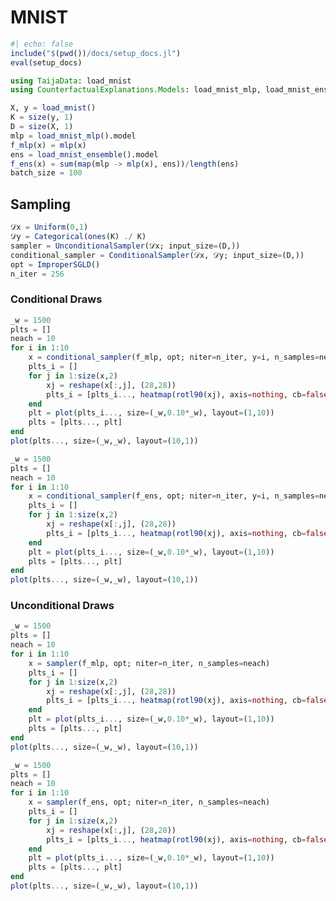 # MNIST

```julia
#| echo: false
include("$(pwd())/docs/setup_docs.jl")
eval(setup_docs)
```


```julia
using TaijaData: load_mnist
using CounterfactualExplanations.Models: load_mnist_mlp, load_mnist_ensemble
```


```julia
X, y = load_mnist()
K = size(y, 1)
D = size(X, 1)
mlp = load_mnist_mlp().model
f_mlp(x) = mlp(x)
ens = load_mnist_ensemble().model
f_ens(x) = sum(map(mlp -> mlp(x), ens))/length(ens)
batch_size = 100
```

## Sampling

```julia
𝒟x = Uniform(0,1)
𝒟y = Categorical(ones(K) ./ K)
sampler = UnconditionalSampler(𝒟x; input_size=(D,))
conditional_sampler = ConditionalSampler(𝒟x, 𝒟y; input_size=(D,))
opt = ImproperSGLD()
n_iter = 256
```

### Conditional Draws

```julia
_w = 1500
plts = []
neach = 10
for i in 1:10
    x = conditional_sampler(f_mlp, opt; niter=n_iter, y=i, n_samples=neach)
    plts_i = []
    for j in 1:size(x,2)
        xj = reshape(x[:,j], (28,28))
        plts_i = [plts_i..., heatmap(rotl90(xj), axis=nothing, cb=false)]
    end
    plt = plot(plts_i..., size=(_w,0.10*_w), layout=(1,10))
    plts = [plts..., plt]
end
plot(plts..., size=(_w,_w), layout=(10,1))
```

```julia
_w = 1500
plts = []
neach = 10
for i in 1:10
    x = conditional_sampler(f_ens, opt; niter=n_iter, y=i, n_samples=neach)
    plts_i = []
    for j in 1:size(x,2)
        xj = reshape(x[:,j], (28,28))
        plts_i = [plts_i..., heatmap(rotl90(xj), axis=nothing, cb=false)]
    end
    plt = plot(plts_i..., size=(_w,0.10*_w), layout=(1,10))
    plts = [plts..., plt]
end
plot(plts..., size=(_w,_w), layout=(10,1))
```

### Unconditional Draws

```julia
_w = 1500
plts = []
neach = 10
for i in 1:10
    x = sampler(f_mlp, opt; niter=n_iter, n_samples=neach)
    plts_i = []
    for j in 1:size(x,2)
        xj = reshape(x[:,j], (28,28))
        plts_i = [plts_i..., heatmap(rotl90(xj), axis=nothing, cb=false)]
    end
    plt = plot(plts_i..., size=(_w,0.10*_w), layout=(1,10))
    plts = [plts..., plt]
end
plot(plts..., size=(_w,_w), layout=(10,1))
```

```julia
_w = 1500
plts = []
neach = 10
for i in 1:10
    x = sampler(f_ens, opt; niter=n_iter, n_samples=neach)
    plts_i = []
    for j in 1:size(x,2)
        xj = reshape(x[:,j], (28,28))
        plts_i = [plts_i..., heatmap(rotl90(xj), axis=nothing, cb=false)]
    end
    plt = plot(plts_i..., size=(_w,0.10*_w), layout=(1,10))
    plts = [plts..., plt]
end
plot(plts..., size=(_w,_w), layout=(10,1))
```